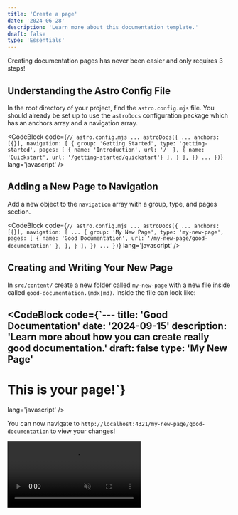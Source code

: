 ```yaml
---
title: 'Create a page'
date: '2024-06-28'
description: 'Learn more about this documentation template.'
draft: false
type: 'Essentials'
---
```



Creating documentation pages has never been easier and only requires 3 steps!

## Understanding the Astro Config File

In the root directory of your project, find the `astro.config.mjs` file. You should already be set up to use the `astroDocs` configuration package which has an anchors array and a navigation array.

<CodeBlock
  code={`// astro.config.mjs
...
  astroDocs({
    ...
    anchors: [{}],
    navigation: [
      {
        group: 'Getting Started',
        type: 'getting-started',
        pages: [
          { name: 'Introduction', url: '/' },
          { name: 'Quickstart', url: '/getting-started/quickstart'}
        ],
      }
    ],
  })
...
})`}
  lang='javascript'
/>

## Adding a New Page to Navigation

Add a new object to the `navigation` array with a group, type, and pages section.

<CodeBlock
  code={`// astro.config.mjs
...
  astroDocs({
    ...
    anchors: [{}],
    navigation: [
      ...
      {
        group: 'My New Page',
        type: 'my-new-page',
        pages: [
          { name: 'Good Documentation', url: '/my-new-page/good-documentation' },
        ],
      }
    ],
  })
...
})`}
  lang='javascript'
/>

<Callout
  variant='warning'
  alertTitle='Breaking changes'
  alertDescription='This is subject to change in the future to make it less verbose.'
/>

## Creating and Writing Your New Page

In `src/content/` create a new folder called `my-new-page` with a new file inside called `good-documentation.(mdx|md)`. Inside the file can look like:

<CodeBlock
  code={`---
title: 'Good Documentation'
date: '2024-09-15'
description: 'Learn more about how you can create really good documentation.'
draft: false
type: 'My New Page'
---

# This is your page!`}

lang='javascript'
/>

You can now navigate to `http://localhost:4321/my-new-page/good-documentation` to view your changes!

<video
  src={createPage}
  autoplay
  loop
  muted
  playsinline
  alt='Example of toast notifications'
/>
